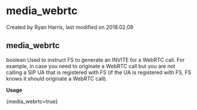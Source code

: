 
# media_webrtc 

 Created by  Ryan Harris, last modified on 2018.02.08

## media_webrtc

boolean Used to instruct FS to generate an INVITE for a WebRTC call. For example, in case you need to originate a WebRTC call but you are not calling a SIP UA that is registered with FS (if the UA is registered with FS, FS knows it should originate a WebRTC call).

**Usage**

{media\_webrtc=true}


